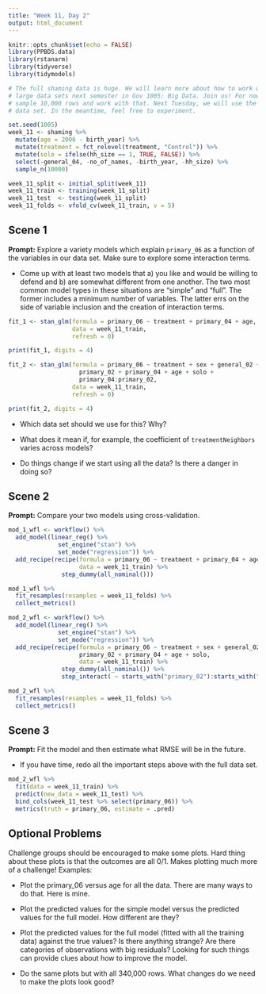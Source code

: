 ```yaml
---
title: "Week 11, Day 2"
output: html_document
---
```


```r
knitr::opts_chunk$set(echo = FALSE)
library(PPBDS.data)
library(rstanarm)
library(tidyverse)
library(tidymodels)

# The full shaming data is huge. We will learn more about how to work with such
# large data sets next semester in Gov 1005: Big Data. Join us! For now, let's
# sample 10,000 rows and work with that. Next Tuesday, we will use the full
# data set. In the meantime, feel free to experiment.

set.seed(1005)
week_11 <- shaming %>% 
  mutate(age = 2006 - birth_year) %>% 
  mutate(treatment = fct_relevel(treatment, "Control")) %>% 
  mutate(solo = ifelse(hh_size == 1, TRUE, FALSE)) %>% 
  select(-general_04, -no_of_names, -birth_year, -hh_size) %>% 
  sample_n(10000)

week_11_split <- initial_split(week_11)
week_11_train <- training(week_11_split)
week_11_test  <- testing(week_11_split)
week_11_folds <- vfold_cv(week_11_train, v = 5)
```


## Scene 1

**Prompt:** Explore a variety models which explain `primary_06` as a function of the variables in our data set. Make sure to explore some interaction terms. 

* Come up with at least two models that a) you like and would be willing to defend and b) are somewhat different from one another. The two most common model types in these situations are "simple" and "full". The former includes a minimum number of variables. The latter errs on the side of variable inclusion and the creation of interaction terms.

```r
fit_1 <- stan_glm(formula = primary_06 ~ treatment + primary_04 + age,
                  data = week_11_train,
                  refresh = 0)
```

```r
print(fit_1, digits = 4)
```

```r
fit_2 <- stan_glm(formula = primary_06 ~ treatment + sex + general_02 +
                    primary_02 + primary_04 + age + solo + 
                    primary_04:primary_02,
                  data = week_11_train,
                  refresh = 0)
```

```r
print(fit_2, digits = 4)
```

* Which data set should we use for this? Why?

* What does it mean if, for example, the coefficient of `treatmentNeighbors` varies across models?

* Do things change if we start using all the data? Is there a danger in doing so?


## Scene 2

**Prompt:** Compare your two models using cross-validation.

```r
mod_1_wfl <- workflow() %>% 
  add_model(linear_reg() %>% 
              set_engine("stan") %>% 
              set_mode("regression")) %>% 
  add_recipe(recipe(formula = primary_06 ~ treatment + primary_04 + age,
                    data = week_11_train) %>% 
               step_dummy(all_nominal()))
```

```r
mod_1_wfl %>% 
  fit_resamples(resamples = week_11_folds) %>% 
  collect_metrics()
```

```r
mod_2_wfl <- workflow() %>% 
  add_model(linear_reg() %>% 
              set_engine("stan") %>% 
              set_mode("regression")) %>% 
  add_recipe(recipe(formula = primary_06 ~ treatment + sex + general_02 +
                    primary_02 + primary_04 + age + solo,
                    data = week_11_train) %>%
               step_dummy(all_nominal()) %>% 
               step_interact( ~ starts_with("primary_02"):starts_with("primary_04")))
```

```r
mod_2_wfl %>% 
  fit_resamples(resamples = week_11_folds) %>% 
  collect_metrics()
```

## Scene 3

**Prompt:** Fit the model and then estimate what RMSE will be in the future.

* If you have time, redo all the important steps above with the full data set.

```r
mod_2_wfl %>% 
  fit(data = week_11_train) %>% 
  predict(new_data = week_11_test) %>% 
  bind_cols(week_11_test %>% select(primary_06)) %>% 
  metrics(truth = primary_06, estimate = .pred)
```


## Optional Problems

Challenge groups should be encouraged to make some plots. Hard thing about these plots is that the outcomes are all 0/1. Makes plotting much more of a challenge! Examples:

* Plot the primary_06 versus age for all the data. There are many ways to do that. Here is mine.

* Plot the predicted values for the simple model versus the predicted values for the full model. How different are they?

* Plot the predicted values for the full model (fitted with all the training data) against the true values? Is there anything strange? Are there categories of observations with big residuals? Looking for such things can provide clues about how to improve the model.

* Do the same plots but with all 340,000 rows. What changes do we need to make the plots look good?




